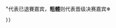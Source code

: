{{Navbox
|name = 跨界冰雪王<!--第一季-->
|title = ❄ [[跨界冰雪王|<span style="color:white">'''跨界冰雪王'''</span>]] ❄<br>{{small|The King Of Kanone}}
|titlestyle=text-align:center;background:#92C0DE;color:white;
|abovestyle=text-align:center;background:#92C0DE;color:white
|groupstyle=text-align:center;background:#92C0DE;color:white;
|belowstyle=text-align:center;background:#92C0DE;color:white;
|state = {{{state|autocollapse}}}
|bodyclass = hlist

|above = ❄总决赛的冠军将会参演“'''北京八分钟'''”，既[[2018年冬季奥林匹克运动会|<span style="color:white">'''平昌冬奥会'''</span>]]8分钟接旗仪式。中国作为下届冬奥会主办国，也献上了“'''2022，相约北京'''”的文艺演出环节❄
|group1 = 2017
|list1={{Navbox subgroup 
|groupstyle=text-align:center;background:#A5CCE6;color:snow 
 |group1=制作电视台
 |list1 =[[北京卫视]]
 |group2=联合出品
 |list2 =[[北京广播电视台|北京电视台]] ❆ 华策天映传媒 ❆ 北京华彬文化基金会 ❆ 上海举起影视文化工作室 ❆ 华策净玺娱乐基金 ❆ 北京京视卫星传媒有限责任公司 ❆ [[河北广播电视台|河北卫视传媒有限公司]]
 |group3=主创人员
 |list3 =导演：[[张艺谋]]<br>执行总导演：高军 ❆ 陈坤<br>制作人：杜昉<br>营长：[[张艺谋]]
 |group4=教练
 |list4 =总教练：[[申雪]] ❆ [[趙宏博]] <br>
 |group5=嘉宾
 |list5 =[[林更新]]<sup>因腿伤自愿退赛</sup><sup>×</sup> ❆ [[曹格]] ❆ '''[[梁森|梁译木]]'''[[File:Bronze Medal.svg|16px]] ❆ [[孫藝洲]] ❆ '''[[李菲儿]]'''[[File:Gold Medal.svg|16px]][[File:Trophy.png|18px]] ❆ '''[[王妍之]]''' ❆ [[左小青]] ❆ '''[[张静初]]'''[[File:Silver Medal.svg|16px]]
 |group6=嘉宾搭档<br>中国花样滑冰国家队
 |list6 =[[張伊伊]]<sup>因搭档林更新腿伤自愿退赛而不再上场</sup><sup>×</sup> ❆ [[赵锐 (运动员)|赵锐]] ❆ '''[[赵悦]]'''[[File:Bronze Medal.svg|16px]] ❆ [[李西贝]] ❆ '''[[孟飞 (花样滑冰运动员)|孟飞]]'''[[File:Gold Medal.svg|16px]][[File:Trophy.png|18px]] ❆ '''[[任重非]]''' ❆ [[仵一鸣]] ❆ '''[[相光耀]]'''[[File:Silver Medal.svg|16px]]
 |group7= 国际评委
 |list7 = 陈丹 ❆ 方丹 ❆ 孙丹丹 ❆ 黄峰 ❆ 王玉民
 |group8=决赛主持人
 |list8 =[[栗坤]] ❆ [[林更新]]
 |group9=相关条目
 |list9 =[[2018年冬季奥林匹克运动会|第二十三屆冬季奧林匹克運動會]] ❆ [[2022年冬季奥林匹克运动会|第二十四屆冬季奧林匹克運動會]]
}}
| below = ❄'''其他：'''{{#ifeq:{{{onlycontestants|}}}|yes||参赛嘉宾中，}}<sup>×</sup>代表已退賽嘉宾，'''粗體'''则代表晋级决赛嘉宾❄
 }}